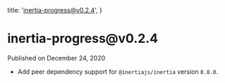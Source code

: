 
  title: 'inertia-progress@v0.2.4',
}

<h1>inertia-progress@v0.2.4</h1>

<div className="-mt-8 mb-12 text-base font-medium text-gray-600">Published on December 24, 2020</div>

- Add peer dependency support for `@inertiajs/inertia` version `0.8.0`.
